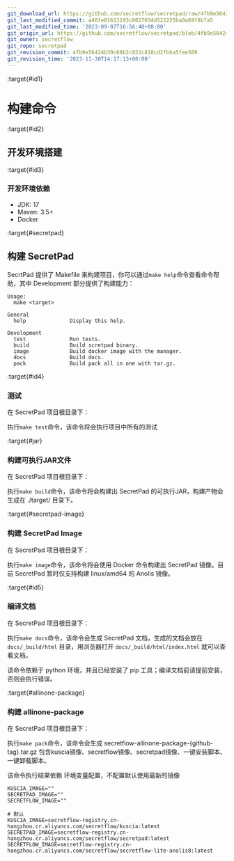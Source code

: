 ```yaml
---
git_download_url: https://github.com/secretflow/secretpad/raw/4fb9e56424b39c68b2c822c818cd2fbba5fee509/docs/development/build_secretpad_cn.md
git_last_modified_commit: a40fe81613193c0027034d522225ba0a69f8b7a5
git_last_modified_time: '2023-09-07T16:56:48+08:00'
git_origin_url: https://github.com/secretflow/secretpad/blob/4fb9e56424b39c68b2c822c818cd2fbba5fee509/docs/development/build_secretpad_cn.md
git_owner: secretflow
git_repo: secretpad
git_revision_commit: 4fb9e56424b39c68b2c822c818cd2fbba5fee509
git_revision_time: '2023-11-30T14:17:13+08:00'
---
```


:target{#id1}

# 构建命令

:target{#id2}

## 开发环境搭建

:target{#id3}

### 开发环境依赖

- JDK: 17
- Maven: 3.5+
- Docker

:target{#secretpad}

## 构建 SecretPad

SecrtPad 提供了 Makefile 来构建项目，你可以通过`make help`命令查看命令帮助，其中 Development 部分提供了构建能力：

```shell
Usage:
  make <target>

General
  help              Display this help.

Development
  test              Run tests.
  build             Build scretpad binary.
  image             Build docker image with the manager.
  docs              Build docs.
  pack              Build pack all in one with tar.gz.
```

:target{#id4}

### 测试

在 SecretPad 项目根目录下：

执行`make test`命令，该命令将会执行项目中所有的测试

:target{#jar}

### 构建可执行JAR文件

在 SecretPad 项目根目录下：

执行`make build`命令，该命令将会构建出 SecretPad 的可执行JAR，构建产物会生成在 ./target/ 目录下。

:target{#secretpad-image}

### 构建 SecretPad Image

在 SecretPad 项目根目录下：

执行`make image`命令，该命令将会使用 Docker 命令构建出 SecretPad 镜像。目前 SecretPad 暂时仅支持构建 linux/amd64 的 Anolis 镜像。

:target{#id5}

### 编译文档

在 SecretPad 项目根目录下：

执行`make docs`命令，该命令会生成 SecretPad 文档，生成的文档会放在 `docs/_build/html` 目录，用浏览器打开 `docs/_build/html/index.html` 就可以查看文档。

该命令依赖于 python 环境，并且已经安装了 pip 工具；编译文档前请提前安装，否则会执行错误。

:target{#allinone-package}

### 构建 allinone-package

在 SecretPad 项目根目录下：

执行`make pack`命令，该命令会生成 secretflow-allinone-package-\{github-tag}.tar.gz
包含kuscia镜像、secretflow镜像、secretpad镜像、一键安装脚本、一键卸载脚本。

该命令执行结果依赖 环境变量配置，不配置默认使用最新的镜像

```shell
KUSCIA_IMAGE=""
SECRETPAD_IMAGE=""
SECRETFLOW_IMAGE=""

# 默认
KUSCIA_IMAGE=secretflow-registry.cn-hangzhou.cr.aliyuncs.com/secretflow/kuscia:latest
SECRETPAD_IMAGE=secretflow-registry.cn-hangzhou.cr.aliyuncs.com/secretflow/secretpad:latest
SECRETFLOW_IMAGE=secretflow-registry.cn-hangzhou.cr.aliyuncs.com/secretflow/secretflow-lite-anolis8:latest
```
